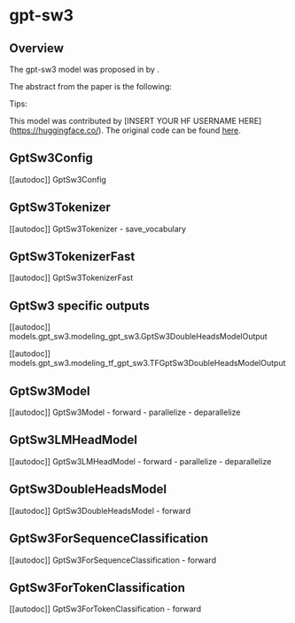 <!--Copyright 2022 The HuggingFace Team. All rights reserved.

Licensed under the Apache License, Version 2.0 (the "License"); you may not use this file except in compliance with
the License. You may obtain a copy of the License at

http://www.apache.org/licenses/LICENSE-2.0

Unless required by applicable law or agreed to in writing, software distributed under the License is distributed on
an "AS IS" BASIS, WITHOUT WARRANTIES OR CONDITIONS OF ANY KIND, either express or implied. See the License for the
specific language governing permissions and limitations under the License.
-->

# gpt-sw3

## Overview

The gpt-sw3 model was proposed in [<INSERT PAPER NAME HERE>](<INSERT PAPER LINK HERE>) by <INSERT AUTHORS HERE>.
<INSERT SHORT SUMMARY HERE>

The abstract from the paper is the following:

*<INSERT PAPER ABSTRACT HERE>*

Tips:

<INSERT TIPS ABOUT MODEL HERE>

This model was contributed by [INSERT YOUR HF USERNAME HERE](https://huggingface.co/<INSERT YOUR HF USERNAME HERE>).
The original code can be found [here](<INSERT LINK TO GITHUB REPO HERE>).


## GptSw3Config

[[autodoc]] GptSw3Config

## GptSw3Tokenizer

[[autodoc]] GptSw3Tokenizer
    - save_vocabulary

## GptSw3TokenizerFast

[[autodoc]] GptSw3TokenizerFast

## GptSw3 specific outputs

[[autodoc]] models.gpt_sw3.modeling_gpt_sw3.GptSw3DoubleHeadsModelOutput

[[autodoc]] models.gpt_sw3.modeling_tf_gpt_sw3.TFGptSw3DoubleHeadsModelOutput

## GptSw3Model

[[autodoc]] GptSw3Model
    - forward
    - parallelize
    - deparallelize

## GptSw3LMHeadModel

[[autodoc]] GptSw3LMHeadModel
    - forward
    - parallelize
    - deparallelize

## GptSw3DoubleHeadsModel

[[autodoc]] GptSw3DoubleHeadsModel
    - forward

## GptSw3ForSequenceClassification

[[autodoc]] GptSw3ForSequenceClassification
    - forward

## GptSw3ForTokenClassification

[[autodoc]] GptSw3ForTokenClassification
    - forward
